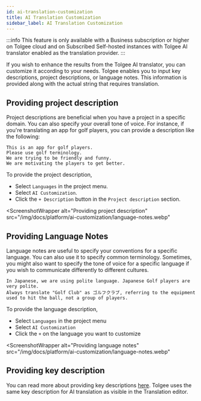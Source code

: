 ```yaml
---
id: ai-translation-customization
title: AI Translation Customization
sidebar_label: AI Translation Customization
---
```



:::info
This feature is only available with a Business subscription or higher on Tolgee cloud and on Subscribed Self-hosted
instances with Tolgee AI translator enabled as the translation provider.
:::

If you wish to enhance the results from the Tolgee AI translator, you can customize it according to your needs.
Tolgee enables you to input key descriptions, project descriptions, or language notes.
This information is provided along with the actual string that requires translation.

## Providing project description

Project descriptions are beneficial when you have a project in a specific domain.
You can also specify your overall tone of voice.
For instance, if you're translating an app for golf players, you can provide a description like the following:

```text title="Example"
This is an app for golf players.
Please use golf terminology.
We are trying to be friendly and funny.
We are motivating the players to get better.
```

To provide the project description,
- Select `Languages` in the project menu.
- Select `AI Customization`.
- Click the `+ Description` button in the `Project description` section.

<ScreenshotWrapper
  alt="Providing project description"
  src="/img/docs/platform/ai-customization/language-notes.webp"
></ScreenshotWrapper>

## Providing Language Notes

Language notes are useful to specify your conventions for a specific language. You can also use it to specify common terminology.
Sometimes, you might also want to specify the tone of voice for a specific language
if you wish to communicate differently to different cultures.

```text title="Example for Japanese"
In Japanese, we are using polite language. Japanese Golf players are very polite.
Always translate "Golf Club" as ゴルフクラブ, referring to the equipment used to hit the ball, not a group of players.
```

To provide the language description,
 - Select `Languages` in the project menu
 - Select `AI Customization`
 - Click the `+` on the language you want to customize

<ScreenshotWrapper
  alt="Providing language notes"
  src="/img/docs/platform/ai-customization/language-notes.webp"
></ScreenshotWrapper>

## Providing key description

You can read more about providing key descriptions [here](/platform/translation_keys/keys#key-description).
Tolgee uses the same key description for AI translation as visible in the Translation editor.
